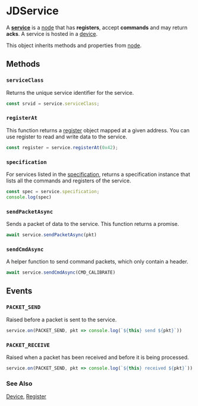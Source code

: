 # JDService

A **[service](/clients/web/dom/service)** is a [node](/clients/web/dom/node)
that has **registers**, accept **commands**
and may return **acks**. A service is hosted in a [device](/clients/web/dom/device).

<DeviceList />

This object inherits methods and properties from [node](/clients/web/dom/node).

## Methods

### ``serviceClass``

Returns the unique service identifier for the service.

```typescript
const srvid = service.serviceClass;
```

### ``registerAt``

This function returns a [register](/clients/web/dom/register) object mapped at a given address.
You can use register to read and write data to the service.

```typescript
const register = service.registerAt(0x42);
```

### ``specification``

For services listed in the [specification](/services), returns a specification instance 
that lists all the commands and registers of the service.

```typescript
const spec = service.specification;
console.log(spec)
```

### ``sendPacketAsync``

Sends a packet of data to the service. This function returns a promise.

```typescript
await service.sendPacketAsync(pkt)
```

### ``sendCmdAsync``

A helper function to send command packets, which only contain a header.

```typescript
await service.sendCmdAsync(CMD_CALIBRATE)
```

## Events

### ``PACKET_SEND``

Raised before a packet is sent to the service.

```typescript
service.on(PACKET_SEND, pkt => console.log(`${this} send ${pkt}`))
```

### ``PACKET_RECEIVE``

Raised when a packet has been received and before it is being processed.

```typescript
service.on(PACKET_SEND, pkt => console.log(`${this} received ${pkt}`))
```

### See Also

[Device](/clients/web/dom/device), [Register](/clients/web/dom/register)
